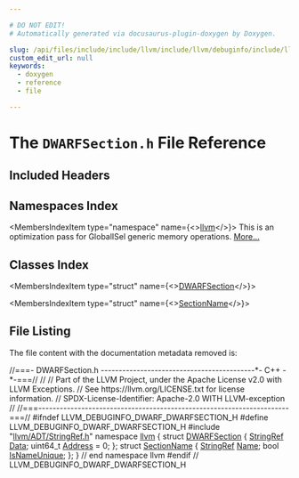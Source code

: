 ```yaml
---

# DO NOT EDIT!
# Automatically generated via docusaurus-plugin-doxygen by Doxygen.

slug: /api/files/include/include/llvm/include/llvm/debuginfo/include/llvm/debuginfo/dwarf/dwarfsection-h
custom_edit_url: null
keywords:
  - doxygen
  - reference
  - file

---
```





# The `DWARFSection.h` File Reference

<DoxygenPage pluginConfig={pluginConfig}>



## Included Headers

<IncludesList>
<IncludesListItem
  filePath="llvm/ADT/StringRef.h"
  permalink="/docs/api/files/include/include/llvm/include/llvm/adt/stringref-h"
  isLocal="true" />
</IncludesList>

## Namespaces Index

<MembersIndex>

<MembersIndexItem
  type="namespace"
  name={<><a href="/docs/api/namespaces/llvm">llvm</a></>}>
This is an optimization pass for GlobalISel generic memory operations. <a href="/docs/api/namespaces/llvm/#details">More...</a>
</MembersIndexItem>

</MembersIndex>

## Classes Index

<MembersIndex>

<MembersIndexItem
  type="struct"
  name={<><a href="/docs/api/structs/llvm/dwarfsection">DWARFSection</a></>}>
</MembersIndexItem>

<MembersIndexItem
  type="struct"
  name={<><a href="/docs/api/structs/llvm/sectionname">SectionName</a></>}>
</MembersIndexItem>

</MembersIndex>


## File Listing

The file content with the documentation metadata removed is:

<ProgramListing>

<Link id="l00001" /><CodeLine lineNumber="1"><Highlight kind="comment">//===- DWARFSection.h -------------------------------------------&#42;- C++ -&#42;-===//</Highlight><Highlight kind="normal"></Highlight></CodeLine>
<Link id="l00002" /><CodeLine lineNumber="2"><Highlight kind="normal"></Highlight><Highlight kind="comment">//</Highlight><Highlight kind="normal"></Highlight></CodeLine>
<Link id="l00003" /><CodeLine lineNumber="3"><Highlight kind="normal"></Highlight><Highlight kind="comment">// Part of the LLVM Project, under the Apache License v2.0 with LLVM Exceptions.</Highlight><Highlight kind="normal"></Highlight></CodeLine>
<Link id="l00004" /><CodeLine lineNumber="4"><Highlight kind="normal"></Highlight><Highlight kind="comment">// See https://llvm.org/LICENSE.txt for license information.</Highlight><Highlight kind="normal"></Highlight></CodeLine>
<Link id="l00005" /><CodeLine lineNumber="5"><Highlight kind="normal"></Highlight><Highlight kind="comment">// SPDX-License-Identifier: Apache-2.0 WITH LLVM-exception</Highlight><Highlight kind="normal"></Highlight></CodeLine>
<Link id="l00006" /><CodeLine lineNumber="6"><Highlight kind="normal"></Highlight><Highlight kind="comment">//</Highlight><Highlight kind="normal"></Highlight></CodeLine>
<Link id="l00007" /><CodeLine lineNumber="7"><Highlight kind="normal"></Highlight><Highlight kind="comment">//===----------------------------------------------------------------------===//</Highlight><Highlight kind="normal"></Highlight></CodeLine>
<Link id="l00008" /><CodeLine lineNumber="8"><Highlight kind="normal"></Highlight></CodeLine>
<Link id="l00009" /><CodeLine lineNumber="9"><Highlight kind="normal"></Highlight><Highlight kind="preprocessor">#ifndef LLVM&#95;DEBUGINFO&#95;DWARF&#95;DWARFSECTION&#95;H</Highlight><Highlight kind="normal"></Highlight></CodeLine>
<Link id="l00010" /><CodeLine lineNumber="10"><Highlight kind="normal"></Highlight><Highlight kind="preprocessor">#define LLVM&#95;DEBUGINFO&#95;DWARF&#95;DWARFSECTION&#95;H</Highlight><Highlight kind="normal"></Highlight></CodeLine>
<Link id="l00011" /><CodeLine lineNumber="11"><Highlight kind="normal"></Highlight></CodeLine>
<Link id="l00012" /><CodeLine lineNumber="12"><Highlight kind="normal"></Highlight><Highlight kind="preprocessor">#include &quot;<a href="/docs/api/files/include/include/llvm/include/llvm/adt/stringref-h">llvm/ADT/StringRef.h</a>&quot;</Highlight><Highlight kind="normal"></Highlight></CodeLine>
<Link id="l00013" /><CodeLine lineNumber="13"><Highlight kind="normal"></Highlight></CodeLine>
<Link id="l00014" /><CodeLine lineNumber="14"><Highlight kind="normal"></Highlight><Highlight kind="keyword">namespace </Highlight><Highlight kind="normal"><a href="/docs/api/namespaces/llvm">llvm</a> &#123;</Highlight></CodeLine>
<Link id="l00015" /><CodeLine lineNumber="15"><Highlight kind="normal"></Highlight></CodeLine>
<Link id="l00016" /><CodeLine lineNumber="16" lineLink="/docs/api/structs/llvm/dwarfsection"><Highlight kind="normal"></Highlight><Highlight kind="keyword">struct </Highlight><Highlight kind="normal"><a href="/docs/api/structs/llvm/dwarfsection">DWARFSection</a> &#123;</Highlight></CodeLine>
<Link id="l00017" /><CodeLine lineNumber="17" lineLink="/docs/api/structs/llvm/dwarfsection/#a9e58386bb12fb74a439b815c0b219c8b"><Highlight kind="normal">  <a href="/docs/api/classes/llvm/stringref">StringRef</a> <a href="/docs/api/structs/llvm/dwarfsection/#a9e58386bb12fb74a439b815c0b219c8b">Data</a>;</Highlight></CodeLine>
<Link id="l00018" /><CodeLine lineNumber="18" lineLink="/docs/api/structs/llvm/dwarfsection/#a205b884970771a7dc3b4719a1783a2a5"><Highlight kind="normal">  uint64&#95;t <a href="/docs/api/structs/llvm/dwarfsection/#a205b884970771a7dc3b4719a1783a2a5">Address</a> = 0;</Highlight></CodeLine>
<Link id="l00019" /><CodeLine lineNumber="19"><Highlight kind="normal">&#125;;</Highlight></CodeLine>
<Link id="l00020" /><CodeLine lineNumber="20"><Highlight kind="normal"></Highlight></CodeLine>
<Link id="l00021" /><CodeLine lineNumber="21" lineLink="/docs/api/structs/llvm/sectionname"><Highlight kind="normal"></Highlight><Highlight kind="keyword">struct </Highlight><Highlight kind="normal"><a href="/docs/api/structs/llvm/sectionname">SectionName</a> &#123;</Highlight></CodeLine>
<Link id="l00022" /><CodeLine lineNumber="22" lineLink="/docs/api/structs/llvm/sectionname/#ae7103e72bb9eaf5a0520a33f65a3b2b3"><Highlight kind="normal">  <a href="/docs/api/classes/llvm/stringref">StringRef</a> <a href="/docs/api/structs/llvm/sectionname/#ae7103e72bb9eaf5a0520a33f65a3b2b3">Name</a>;</Highlight></CodeLine>
<Link id="l00023" /><CodeLine lineNumber="23" lineLink="/docs/api/structs/llvm/sectionname/#a477822a4378eb923f2aa7e505f54e8e8"><Highlight kind="normal">  </Highlight><Highlight kind="keywordtype">bool</Highlight><Highlight kind="normal"> <a href="/docs/api/structs/llvm/sectionname/#a477822a4378eb923f2aa7e505f54e8e8">IsNameUnique</a>;</Highlight></CodeLine>
<Link id="l00024" /><CodeLine lineNumber="24"><Highlight kind="normal">&#125;;</Highlight></CodeLine>
<Link id="l00025" /><CodeLine lineNumber="25"><Highlight kind="normal"></Highlight></CodeLine>
<Link id="l00026" /><CodeLine lineNumber="26"><Highlight kind="normal">&#125; </Highlight><Highlight kind="comment">// end namespace llvm</Highlight><Highlight kind="normal"></Highlight></CodeLine>
<Link id="l00027" /><CodeLine lineNumber="27"><Highlight kind="normal"></Highlight></CodeLine>
<Link id="l00028" /><CodeLine lineNumber="28"><Highlight kind="normal"></Highlight><Highlight kind="preprocessor">#endif </Highlight><Highlight kind="comment">// LLVM&#95;DEBUGINFO&#95;DWARF&#95;DWARFSECTION&#95;H</Highlight><Highlight kind="normal"></Highlight></CodeLine>

</ProgramListing>

</DoxygenPage>
